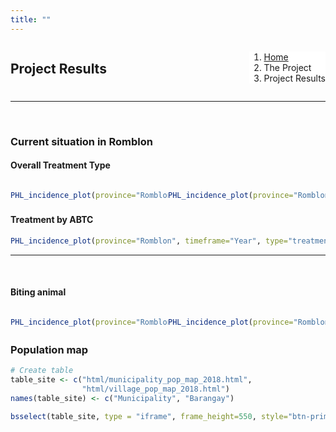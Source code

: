 ```yaml
---
title: ""
---
```


<!--Add a loading bar!-->
<script src="pace.js"></script>
<link href="pace_loadbar_loading.css" rel="stylesheet" />

<!--Create a block for title and breadcrumbs to appear on same line-->
<div style="width: 100%; display: inline-block;">
<div style="float: left;">
# Project Results
</div>
<div style="float: right;">
<ol class="breadcrumb" style="background-color:white;">
  <li class="breadcrumb-item"><a href="index.html">Home</a></li>
  <li class="breadcrumb-item">The Project</li>
  <li class="breadcrumb-item active">Project Results</li>
</ol>
</div>
</div>
<hr class="hr-orange">

<br>

<!--Begin page content!-->

### Current situation in Romblon {.tabset}

#### Overall Treatment Type

<div style="float: left; width: 50%">

```r
PHL_incidence_plot(province="Romblon", timeframe="Year", type="treatment")
```

</div>
<div style="float: right; width: 50%">

```r
PHL_incidence_plot(province="Romblon", timeframe="Quarterly", type="treatment")
```

</div>

<hr class="hr-grey">

<br>

#### Treatment by ABTC

```r
PHL_incidence_plot(province="Romblon", timeframe="Year", type="treatment", by_abtc=TRUE)
```

<hr class="hr-grey">

<br>

#### Biting animal

<div style="float: left; width: 50%">

```r
PHL_incidence_plot(province="Romblon", timeframe="Year", type="biter")
```

</div>

<div style="float: right; width: 50%">

```r
PHL_incidence_plot(province="Romblon", timeframe="Quarterly", type="biter")
```

</div>

<hr class="hr-grey">

<br>

### Population map  
  
```r
# Create table
table_site <- c("html/municipality_pop_map_2018.html",
                "html/village_pop_map_2018.html")
names(table_site) <- c("Municipality", "Barangay")

bsselect(table_site, type = "iframe", frame_height=550, style="btn-primary", show_tick=TRUE, height=0)
```
